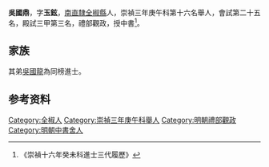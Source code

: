 {{明清人物信息框
| 姓名 =吳國鼎
| 圖片名稱=  
| 圖片大小 = 220px
| 圖片說明 =  
| 最高職務 = 禮部觀政
| 國家 = 大明
| 爵位 =
| 籍貫 = [[南直隸|南直隸]][[全椒縣|全椒縣]]
| 字號 =  字玉鉉
| 諡號 = 
| 出生日期 = 萬曆三十四年丙午年九月二十六日（1606年10月27日）
| 出生地點 =
| 逝世日期 =  
| 逝世地點 = 
| 墓葬 = 
| 配偶 =  
| 親屬 = 弟[[吳國龍|吳國龍]]
| 出身 = 
*崇禎十六年癸未科進士 
| 經歷 = 
| 著作 =  
*
*
*
}}
'''吳國鼎'''{{BD|1606年|10月27日|？年||}}，字'''玉鉉'''，[[南直隸|南直隸]][[全椒縣|全椒縣]]人，崇禎三年庚午科第十六名舉人，會試第二十五名，殿試三甲第三名，禮部觀政，授中書<ref>《崇禎十六年癸未科進士三代履歷》</ref>。

== 家族 ==
其弟[[吳國龍|吳國龍]]為同榜進士。

== 参考资料 ==
{{reflist}}

{{崇禎十六年癸未科殿試金榜}}

{{Authority control}}

{{DEFAULTSORT:}}
[[Category:全椒人|Category:全椒人]]
[[Category:崇禎三年庚午科舉人|Category:崇禎三年庚午科舉人]]
[[Category:明朝禮部觀政|Category:明朝禮部觀政]]
[[Category:明朝中書舍人|Category:明朝中書舍人]]


{{明朝人物小作品}}